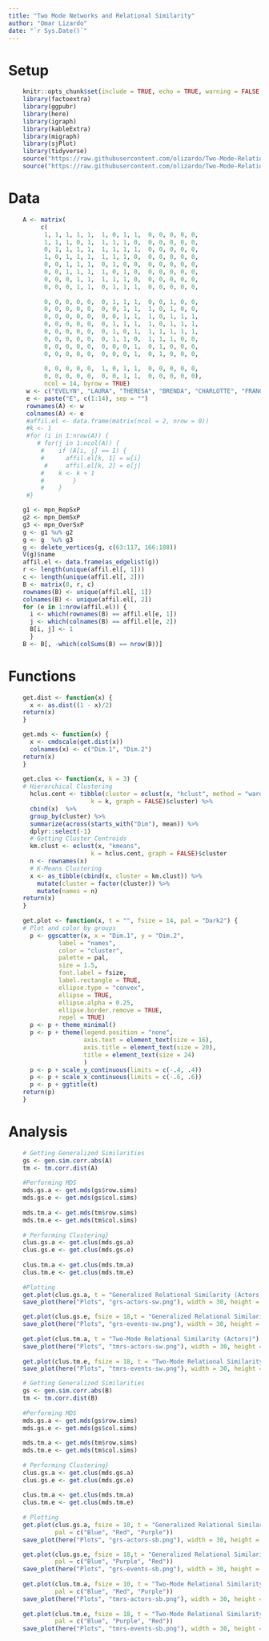 ```yaml
---
title: "Two Mode Networks and Relational Similarity"
author: "Omar Lizardo"
date: "`r Sys.Date()`"
---
```


# Setup
```r
    knitr::opts_chunk$set(include = TRUE, echo = TRUE, warning = FALSE, message = FALSE)
    library(factoextra)
    library(ggpubr)
    library(here)
    library(igraph)
    library(kableExtra)
    library(migraph)
    library(sjPlot)
    library(tidyverse)
    source("https://raw.githubusercontent.com/olizardo/Two-Mode-Relational-Similarity/main/Functions/tm.corr.dist.R")
    source("https://raw.githubusercontent.com/olizardo/Two-Mode-Relational-Similarity/main/Functions/gen.sim.corr.abs.R")
```

# Data
```r
    A <- matrix(
         c(
          1, 1, 1, 1, 1,  1, 0, 1, 1,  0, 0, 0, 0, 0, 
          1, 1, 1, 0, 1,  1, 1, 1, 0,  0, 0, 0, 0, 0, 
          0, 1, 1, 1, 1,  1, 1, 1, 1,  0, 0, 0, 0, 0, 
          1, 0, 1, 1, 1,  1, 1, 1, 0,  0, 0, 0, 0, 0, 
          0, 0, 1, 1, 1,  0, 1, 0, 0,  0, 0, 0, 0, 0, 
          0, 0, 1, 1, 1,  1, 0, 1, 0,  0, 0, 0, 0, 0, 
          0, 0, 0, 1, 1,  1, 1, 1, 0,  0, 0, 0, 0, 0, 
          0, 0, 0, 1, 1,  0, 1, 1, 1,  0, 0, 0, 0, 0, 
          
          0, 0, 0, 0, 0,  0, 1, 1, 1,  0, 0, 1, 0, 0, 
          0, 0, 0, 0, 0,  0, 0, 1, 1,  1, 0, 1, 0, 0, 
          0, 0, 0, 0, 0,  0, 0, 1, 1,  1, 0, 1, 1, 1,
          0, 0, 0, 0, 0,  0, 1, 1, 1,  1, 0, 1, 1, 1,
          0, 0, 0, 0, 0,  0, 1, 0, 1,  1, 1, 1, 1, 1,
          0, 0, 0, 0, 0,  0, 1, 1, 0,  1, 1, 1, 0, 0,
          0, 0, 0, 0, 0,  0, 0, 0, 1,  0, 1, 0, 0, 0,
          0, 0, 0, 0, 0,  0, 0, 0, 1,  0, 1, 0, 0, 0, 
          
          0, 0, 0, 0, 0,  1, 0, 1, 1,  0, 0, 0, 0, 0,
          0, 0, 0, 0, 0,  0, 0, 1, 1,  0, 0, 0, 0, 0),
          ncol = 14, byrow = TRUE)
     w <- c("EVELYN", "LAURA", "THERESA", "BRENDA", "CHARLOTTE", "FRANCES", "ELEANOR", "RUTH", "VERNE", "MYRA", "KATHERINE", "SYLVIA", "NORA", "HELEN", "OLIVIA", "FLORA", "PEARL", "DOROTHY")
     e <- paste("E", c(1:14), sep = "")
     rownames(A) <- w
     colnames(A) <- e
     #affil.el <- data.frame(matrix(ncol = 2, nrow = 0))
     #k <- 1
     #for (i in 1:nrow(A)) {
        # for(j in 1:ncol(A)) {
         #    if (A[i, j] == 1) {
         #      affil.el[k, 1] = w[i]
          #     affil.el[k, 2] = e[j]
         #    k <- k + 1
         #        }
         #    }
     #}
```

```r
    g1 <- mpn_RepSxP
    g2 <- mpn_DemSxP
    g3 <- mpn_OverSxP
    g <- g1 %u% g2
    g <- g  %u% g3
    g <- delete_vertices(g, c(63:117, 166:188))
    V(g)$name
    affil.el <- data.frame(as_edgelist(g))
    r <- length(unique(affil.el[, 1]))
    c <- length(unique(affil.el[, 2]))
    B <- matrix(0, r, c)
    rownames(B) <- unique(affil.el[, 1])
    colnames(B) <- unique(affil.el[, 2])
    for (e in 1:nrow(affil.el)) {
      i <- which(rownames(B) == affil.el[e, 1])
      j <- which(colnames(B) == affil.el[e, 2])
      B[i, j] <- 1
      }
    B <- B[, -which(colSums(B) == nrow(B))]
```


# Functions

```r
    get.dist <- function(x) {
      x <- as.dist((1 - x)/2)
    return(x)
    }

    get.mds <- function(x) {
      x <- cmdscale(get.dist(x))
      colnames(x) <- c("Dim.1", "Dim.2")
    return(x)
    }
    
    get.clus <- function(x, k = 3) {
    # Hierarchical Clustering
      hclus.cent <- tibble(cluster = eclust(x, "hclust", method = "ward.D2",
                       k = k, graph = FALSE)$cluster) %>% 
      cbind(x)  %>% 
      group_by(cluster) %>% 
      summarize(across(starts_with("Dim"), mean)) %>% 
      dplyr::select(-1)
      # Getting Cluster Centroids
      km.clust <- eclust(x, "kmeans", 
                       k = hclus.cent, graph = FALSE)$cluster 
      n <- rownames(x)
      # K-Means Clustering
      x <- as_tibble(cbind(x, cluster = km.clust)) %>% 
        mutate(cluster = factor(cluster)) %>% 
        mutate(names = n)
    return(x)    
    }
    
    get.plot <- function(x, t = "", fsize = 14, pal = "Dark2") {
    # Plot and color by groups
      p <- ggscatter(x, x = "Dim.1", y = "Dim.2", 
              label = "names",
              color = "cluster",
              palette = pal,
              size = 1.5,
              font.label = fsize,
              label.rectangle = TRUE,
              ellipse.type = "convex",
              ellipse = TRUE,
              ellipse.alpha = 0.25,
              ellipse.border.remove = TRUE,
              repel = TRUE)
      p <- p + theme_minimal()
      p <- p + theme(legend.position = "none", 
                     axis.text = element_text(size = 16),
                     axis.title = element_text(size = 20),
                     title = element_text(size = 24)
                     )
      p <- p + scale_y_continuous(limits = c(-.4, .4))
      p <- p + scale_x_continuous(limits = c(-.6, .6))
      p <- p + ggtitle(t)
    return(p)
    }
```

# Analysis
```r
    # Getting Generalized Similarities
    gs <- gen.sim.corr.abs(A)
    tm <- tm.corr.dist(A)
    
    #Performing MDS 
    mds.gs.a <- get.mds(gs$row.sims)
    mds.gs.e <- get.mds(gs$col.sims)
    
    mds.tm.a <- get.mds(tm$row.sims)
    mds.tm.e <- get.mds(tm$col.sims)
    
    # Performing Clustering}
    clus.gs.a <- get.clus(mds.gs.a)
    clus.gs.e <- get.clus(mds.gs.e)
    
    clus.tm.a <- get.clus(mds.tm.a)
    clus.tm.e <- get.clus(mds.tm.e)
    
    #Plotting
    get.plot(clus.gs.a, t = "Generalized Relational Similarity (Actors)")
    save_plot(here("Plots", "grs-actors-sw.png"), width = 30, height = 25)

    get.plot(clus.gs.e, fsize = 18,t = "Generalized Relational Similarity (Events)")
    save_plot(here("Plots", "grs-events-sw.png"), width = 30, height = 25)
    
    get.plot(clus.tm.a, t = "Two-Mode Relational Similarity (Actors)")
    save_plot(here("Plots", "tmrs-actors-sw.png"), width = 30, height = 25)
    
    get.plot(clus.tm.e, fsize = 18, t = "Two-Mode Relational Similarity (Events)")
    save_plot(here("Plots", "tmrs-events-sw.png"), width = 30, height = 25)
```

```r
    # Getting Generalized Similarities
    gs <- gen.sim.corr.abs(B)
    tm <- tm.corr.dist(B)
    
    #Performing MDS 
    mds.gs.a <- get.mds(gs$row.sims)
    mds.gs.e <- get.mds(gs$col.sims)
    
    mds.tm.a <- get.mds(tm$row.sims)
    mds.tm.e <- get.mds(tm$col.sims)
    
    # Performing Clustering}
    clus.gs.a <- get.clus(mds.gs.a)
    clus.gs.e <- get.clus(mds.gs.e)
    
    clus.tm.a <- get.clus(mds.tm.a)
    clus.tm.e <- get.clus(mds.tm.e)
    
    # Plotting
    get.plot(clus.gs.a, fsize = 10, t = "Generalized Relational Similarity (Actors)",
             pal = c("Blue", "Red", "Purple"))
    save_plot(here("Plots", "grs-actors-sb.png"), width = 30, height = 25)

    get.plot(clus.gs.e, fsize = 18,t = "Generalized Relational Similarity (Events)",
             pal = c("Blue", "Purple", "Red"))
    save_plot(here("Plots", "grs-events-sb.png"), width = 30, height = 25)
    
    get.plot(clus.tm.a, fsize = 10, t = "Two-Mode Relational Similarity (Actors)",
             pal = c("Blue", "Red", "Purple"))
    save_plot(here("Plots", "tmrs-actors-sb.png"), width = 30, height = 25)
    
    get.plot(clus.tm.e, fsize = 18, t = "Two-Mode Relational Similarity (Events)",
             pal = c("Blue", "Purple", "Red"))
    save_plot(here("Plots", "tmrs-events-sb.png"), width = 30, height = 25)
```


